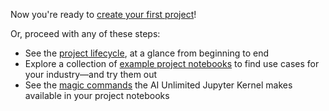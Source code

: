 Now you're ready to [create your first project](/docs/explore-and-analyze-data/create-first-project.md)!

Or, proceed with any of these steps:
- See the [project lifecycle](/docs/explore-and-analyze-data/project-lifecycle.md), at a glance from beginning to end
- Explore a collection of [example project notebooks](/docs/explore-and-analyze-data/example-projects.md) to find use cases for your industry&mdash;and try them out
- See the [magic commands](/docs/explore-and-analyze-data/magic-commands.md) the AI Unlimited Jupyter Kernel makes available in your project notebooks



